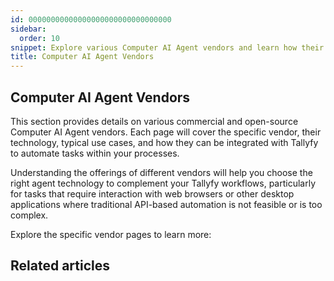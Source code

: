 ```yaml
---
id: 00000000000000000000000000000000
sidebar:
  order: 10
snippet: Explore various Computer AI Agent vendors and learn how their unique capabilities can be integrated with Tallyfy to automate your browser-based and computer-interaction tasks.
title: Computer AI Agent Vendors
---
```



## Computer AI Agent Vendors

This section provides details on various commercial and open-source Computer AI Agent vendors. Each page will cover the specific vendor, their technology, typical use cases, and how they can be integrated with Tallyfy to automate tasks within your processes.

Understanding the offerings of different vendors will help you choose the right agent technology to complement your Tallyfy workflows, particularly for tasks that require interaction with web browsers or other desktop applications where traditional API-based automation is not feasible or is too complex.

Explore the specific vendor pages to learn more:

## Related articles
<CardGrid> 